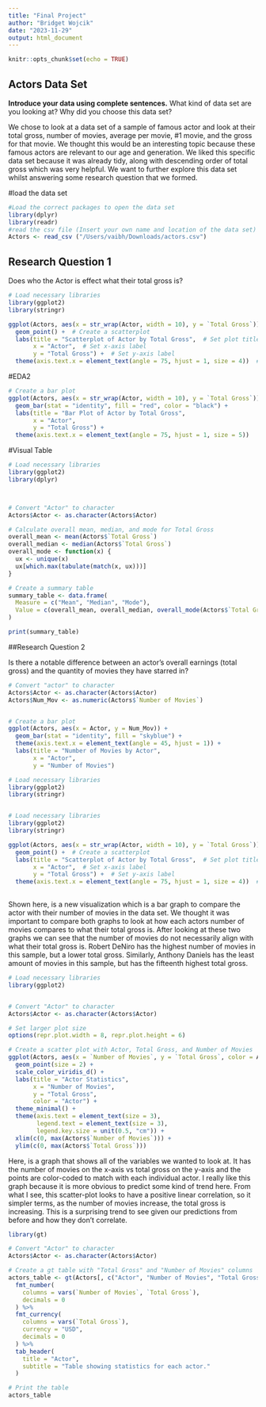 ---
title: "Final Project"
author: "Bridget Wojcik"
date: "2023-11-29"
output: html_document
---

```{r setup, include=FALSE}
knitr::opts_chunk$set(echo = TRUE)
```

## Actors Data Set
**Introduce your data using complete sentences.**  What kind of data set are you looking at? Why did you choose this data set?

We chose to look at a data set of a sample of famous actor and look at their total gross, number of movies, average per movie, #1 movie, and the gross for that movie. We thought this would be an interesting topic because these famous actors are relevant to our age and generation. We liked this specific data set because it was already tidy, along with descending order of total gross which was very helpful. We want to further explore this data set whilst answering some research question that we formed. 

#load the data set
```{r actors}
#Load the correct packages to open the data set
library(dplyr) 
library(readr)
#read the csv file (Insert your own name and location of the data set) 
Actors <- read_csv ("/Users/vaibh/Downloads/actors.csv")
```

## Research Question 1

Does who the Actor is effect what their total gross is?

```{r pressure, echo=FALSE}
# Load necessary libraries
library(ggplot2)
library(stringr)  

ggplot(Actors, aes(x = str_wrap(Actor, width = 10), y = `Total Gross`)) +
  geom_point() +  # Create a scatterplot
  labs(title = "Scatterplot of Actor by Total Gross",  # Set plot title
       x = "Actor",  # Set x-axis label
       y = "Total Gross") +  # Set y-axis label
  theme(axis.text.x = element_text(angle = 75, hjust = 1, size = 4))  # Adjust x-axis text angle and size
```

#EDA2
```{r, echo= FALSE}
# Create a bar plot
ggplot(Actors, aes(x = str_wrap(Actor, width = 10), y = `Total Gross`)) +
  geom_bar(stat = "identity", fill = "red", color = "black") +
  labs(title = "Bar Plot of Actor by Total Gross",
       x = "Actor",
       y = "Total Gross") +
  theme(axis.text.x = element_text(angle = 75, hjust = 1, size = 5))


```
#Visual Table 

```{r}
# Load necessary libraries
library(ggplot2)
library(dplyr)



# Convert "Actor" to character
Actors$Actor <- as.character(Actors$Actor)

# Calculate overall mean, median, and mode for Total Gross
overall_mean <- mean(Actors$`Total Gross`)
overall_median <- median(Actors$`Total Gross`)
overall_mode <- function(x) {
  ux <- unique(x)
  ux[which.max(tabulate(match(x, ux)))]
}

# Create a summary table
summary_table <- data.frame(
  Measure = c("Mean", "Median", "Mode"),
  Value = c(overall_mean, overall_median, overall_mode(Actors$`Total Gross`))
)

print(summary_table)


```


##Research Question 2 

Is there a notable difference between an actor's overall earnings (total gross) and the quantity of movies they have starred in? 

```{r}
# Convert "actor" to character
Actors$Actor <- as.character(Actors$Actor)
Actors$Num_Mov <- as.numeric(Actors$`Number of Movies`)


# Create a bar plot
ggplot(Actors, aes(x = Actor, y = Num_Mov)) +
  geom_bar(stat = "identity", fill = "skyblue") +
  theme(axis.text.x = element_text(angle = 45, hjust = 1)) +
  labs(title = "Number of Movies by Actor",
       x = "Actor",
       y = "Number of Movies")

# Load necessary libraries
library(ggplot2)
library(stringr)  


# Load necessary libraries
library(ggplot2)
library(stringr)  

ggplot(Actors, aes(x = str_wrap(Actor, width = 10), y = `Total Gross`)) +
  geom_point() +  # Create a scatterplot
  labs(title = "Scatterplot of Actor by Total Gross",  # Set plot title
       x = "Actor",  # Set x-axis label
       y = "Total Gross") +  # Set y-axis label
  theme(axis.text.x = element_text(angle = 75, hjust = 1, size = 4))  # Adjust x-axis text angle and size
        
```
Shown here, is a new visualization which is a bar graph to compare the actor with their number of movies in the data set. We thought it was important to compare both graphs to look at how each actors number of movies compares to what their total gross is. After looking at these two graphs we can see that the number of movies do not necessarily align with what their total gross is. Robert DeNiro has the highest number of movies in this sample, but a lower total gross. Similarly, Anthony Daniels has the least amount of movies in this sample, but has the fifteenth highest total gross. 

```{r}
# Load necessary libraries
library(ggplot2)


# Convert "Actor" to character
Actors$Actor <- as.character(Actors$Actor)

# Set larger plot size
options(repr.plot.width = 8, repr.plot.height = 6)

# Create a scatter plot with Actor, Total Gross, and Number of Movies
ggplot(Actors, aes(x = `Number of Movies`, y = `Total Gross`, color = Actor)) +
  geom_point(size = 2) +
  scale_color_viridis_d() +
  labs(title = "Actor Statistics",
       x = "Number of Movies",
       y = "Total Gross",
       color = "Actor") +
  theme_minimal() +
  theme(axis.text = element_text(size = 3),
        legend.text = element_text(size = 3),
        legend.key.size = unit(0.5, "cm")) +
  xlim(c(0, max(Actors$`Number of Movies`))) +
  ylim(c(0, max(Actors$`Total Gross`)))
```

Here, is a graph that shows all of the variables we wanted to look at. It has the number of movies on the x-axis vs total gross on the y-axis and the points are color-coded to match with each individual actor. I really like this graph because it is more obvious to predict some kind of trend here. From what I see, this scatter-plot looks to have a positive linear correlation, so it simpler terms, as the number of movies increase, the total gross is increasing. This is a surprising trend to see given our predictions from before and how they don't correlate. 

```{r}
library(gt)

# Convert "Actor" to character
Actors$Actor <- as.character(Actors$Actor)

# Create a gt table with "Total Gross" and "Number of Movies" columns
actors_table <- gt(Actors[, c("Actor", "Number of Movies", "Total Gross")]) %>%
  fmt_number(
    columns = vars(`Number of Movies`, `Total Gross`),
    decimals = 0
  ) %>%
  fmt_currency(
    columns = vars(`Total Gross`),
    currency = "USD",
    decimals = 0
  ) %>%
  tab_header(
    title = "Actor",
    subtitle = "Table showing statistics for each actor."
  )

# Print the table
actors_table


```

